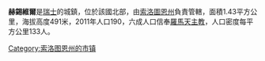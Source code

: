 '''赫錫維爾'''是[[瑞士|瑞士]]的城鎮，位於該國北部，由[[索洛圖恩州|索洛圖恩州]]負責管轄，面積1.43平方公里，海拔高度491米，2011年人口190，六成人口信奉[[羅馬天主教|羅馬天主教]]，人口密度每平方公里133人。

{{Switzerland-geo-stub}}
[[Category:索洛图恩州的市镇|Category:索洛图恩州的市镇]]